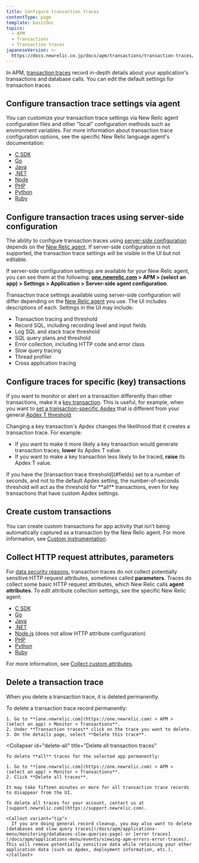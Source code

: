 ```yaml
---
title: Configure transaction traces
contentType: page
template: basicDoc
topics:
  - APM
  - Transactions
  - Transaction traces
japaneseVersion: >-
  https://docs.newrelic.co.jp/docs/apm/transactions/transaction-traces/configure-transaction-traces
---
```


In APM, [transaction traces](/docs/apm/transactions/transaction-traces/transaction-traces) record in-depth details about your application's transactions and database calls. You can edit the default settings for transaction traces.

## Configure transaction trace settings via agent

You can customize your transaction trace settings via New Relic agent configuration files and other "local" configuration methods such as environment variables. For more information about transaction trace configuration options, see the specific New Relic language agent's documentation:

* [C SDK](/docs/agents/c-sdk/instrumentation/instrument-your-app-c-sdk#instrument-c-txn)
* [Go](/docs/agents/go-agent/instrumentation/go-agent-configuration#transaction-tracer)
* [Java](https://docs.newrelic.com/docs/agents/java-agent/configuration/java-agent-configuration-config-file#h2-transaction-tracer)
* [.NET](/docs/agents/net-agent/installation-configuration/net-agent-configuration#transaction_tracer)
* [Node](/docs/agents/nodejs-agent/installation-configuration/nodejs-agent-configuration#tx_tracer_config)
* [PHP](/docs/agents/php-agent/configuration/php-agent-configuration#inivar-tt-settings)
* [Python](/docs/agents/python-agent/installation-configuration/python-agent-configuration#txn-tracer-settings)
* [Ruby](/docs/agents/ruby-agent/installation-configuration/ruby-agent-configuration#transaction_tracer)

## Configure transaction traces using server-side configuration

The ability to configure transaction traces using [server-side configuration](/docs/agents/manage-apm-agents/configuration/server-side-agent-configuration) depends on the [New Relic agent](#agent-trace-config). If server-side configuration is not supported, the transaction trace settings will be visible in the UI but not editable.

If server-side configuration settings are available for your New Relic agent, you can see them at the following: **[one.newrelic.com](https://one.newrelic.com) > APM > (select an app) > Settings > Application > Server-side agent configuration**.

Transaction trace settings available using server-side configuration will differ depending on the [New Relic agent](#agent-trace-config) you use. The UI includes descriptions of each. Settings in the UI may include:

* Transaction tracing and threshold
* Record SQL, including recording level and input fields
* Log SQL and stack trace threshold
* SQL query plans and threshold
* Error collection, including HTTP code and error class
* Slow query tracing
* Thread profiler
* Cross application tracing

## Configure traces for specific (key) transactions

If you want to monitor or alert on a transaction differently than other transactions, make it a [key transaction](/docs/apm/transactions/key-transactions/key-transactions-tracking-important-transactions-or-events). This is useful, for example, when you want to [set a transaction-specific Apdex](/docs/apm/new-relic-apm/apdex/change-your-apdex-settings#key-transaction) that is different from your general [Apdex T threshold](/docs/apm/new-relic-apm/apdex/apdex-measuring-user-satisfaction#what-is).

Changing a key transaction's Apdex changes the likelihood that it creates a transaction trace. For example:

* If you want to make it more likely a key transaction would generate transaction traces, **lower** its Apdex T value.
* If you want to make a key transaction less likely to be traced, **raise** its Apdex T value.

<Callout variant="important">
  If you have the [transaction trace threshold](#fields) set to a number of seconds, and not to the default Apdex setting, the number-of-seconds threshold will act as the threshold for **all** transactions, even for key transactions that have custom Apdex settings.
</Callout>

## Create custom transactions

You can create custom transactions for app activity that isn't being automatically captured as a transaction by the New Relic agent. For more information, see [Custom instrumentation](/docs/agents/manage-apm-agents/agent-data/custom-instrumentation).

## Collect HTTP request attributes, parameters

For [data security reasons](/docs/apm/transactions/transaction-traces/security-options-transaction-traces), transaction traces do not collect potentially sensitive HTTP request attributes, sometimes called **parameters**. Traces do collect some basic HTTP request attributes, which New Relic calls **agent attributes**. To edit attribute collection settings, see the specific New Relic agent:

* [C SDK](/docs/agents/c-sdk/instrumentation/use-default-or-custom-attributes-c-sdk)
* [Go](/docs/agents/go-agent/instrumentation/go-agent-attributes)
* [Java](/docs/agents/java-agent/attributes/java-agent-attributes)
* [.NET](/docs/agents/net-agent/attributes/net-agent-attributes)
* [Node.js](/docs/agents/nodejs-agent/installation-configuration/nodejs-agent-configuration#params) (does not allow HTTP attribute configuration)
* [PHP](/docs/agents/php-agent/attributes/php-agent-attributes)
* [Python](/docs/agents/python-agent/attributes/python-agent-attributes)
* [Ruby](/docs/agents/ruby-agent/attributes/ruby-agent-attributes)

For more information, see [Collect custom attributes](/docs/agents/manage-apm-agents/agent-data/collect-custom-attributes).

## Delete a transaction trace

When you delete a transaction trace, it is deleted permanently.

<CollapserGroup>
  <Collapser
    id="delete-trace"
    title="Delete a single transaction trace"
  >
    To delete a transaction trace record permanently:

    1. Go to **[one.newrelic.com](https://one.newrelic.com) > APM > (select an app) > Monitor > Transactions**.
    2. Under **Transaction traces** click on the trace you want to delete.
    3. On the details page, select **Delete this trace**.
  </Collapser>

  <Collapser
    id="delete-all"
    title="Delete all transaction traces"
  >
    To delete **all** traces for the selected app permanently:

    1. Go to **[one.newrelic.com](https://one.newrelic.com) > APM > (select an app) > Monitor > Transactions**.
    2. Click **Delete all traces**.

    It may take fifteen minutes or more for all transaction trace records to disappear from the UI.

    To delete all traces for your account, contact us at [support.newrelic.com](https://support.newrelic.com).

    <Callout variant="tip">
      If you are doing general record cleanup, you may also want to delete [databases and slow query traces](/docs/apm/applications-menu/monitoring/databases-slow-queries-page) or [error traces](/docs/apm/applications-menu/events/viewing-apm-errors-error-traces). This will remove potentially sensitive data while retaining your other application data (such as Apdex, deployment information, etc.).
    </Callout>
  </Collapser>
</CollapserGroup>
